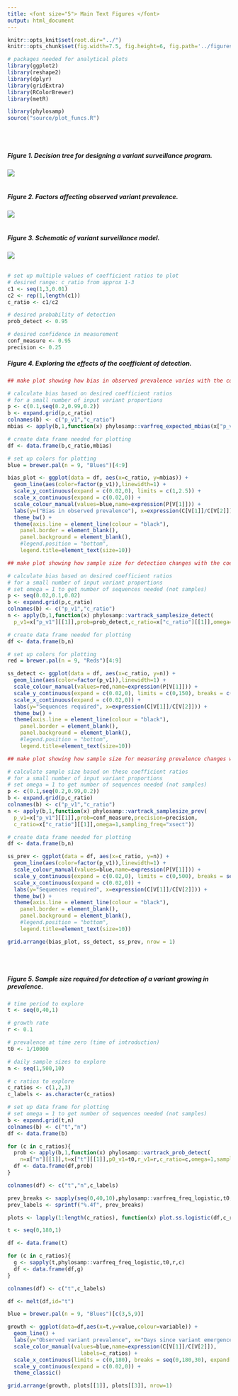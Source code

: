```yaml
---
title: <font size="5"> Main Text Figures </font>
output: html_document
---
```


```r
knitr::opts_knit$set(root.dir="../")
knitr::opts_chunk$set(fig.width=7.5, fig.height=6, fig.path='../figures/raw/', warning=FALSE, message=FALSE,cache=FALSE,dev=c('png','pdf'))
```

```r

# packages needed for analytical plots
library(ggplot2)
library(reshape2)
library(dplyr)
library(gridExtra)
library(RColorBrewer)
library(metR)

library(phylosamp)
source("source/plot_funcs.R")

```

<br>
<br>

##### Figure 1. Decision tree for designing a variant surveillance program.
![](../figures/Fig1.png)
<br>
<br>

##### Figure 2. Factors affecting observed variant prevalence.
![](../figures/Fig2.png)
<br>
<br>

##### Figure 3. Schematic of variant surveillance model.
![](../figures/Fig3.png)
<br>
<br>

```r

# set up multiple values of coefficient ratios to plot
# desired range: c_ratio from approx 1-3
c1 <- seq(1,3,0.01)
c2 <- rep(1,length(c1))
c_ratio <- c1/c2

# desired probability of detection
prob_detect <- 0.95

# desired confidence in measurement
conf_measure <- 0.95
precision <- 0.25

```

##### Figure 4. Exploring the effects of the coefficient of detection.

```r

## make plot showing how bias in observed prevalence varies with the coefficient of detection

# calculate bias based on desired coefficient ratios
# for a small number of input variant proportions
p <- c(0.1,seq(0.2,0.99,0.2))
b <- expand.grid(p,c_ratio)
colnames(b) <- c("p_v1","c_ratio")
mbias <- apply(b,1,function(x) phylosamp::varfreq_expected_mbias(x["p_v1"][[1]],x["c_ratio"][[1]]))

# create data frame needed for plotting
df <- data.frame(b,c_ratio,mbias)

# set up colors for plotting
blue = brewer.pal(n = 9, "Blues")[4:9]

bias_plot <- ggplot(data = df, aes(x=c_ratio, y=mbias)) +
  geom_line(aes(color=factor(p_v1)),linewidth=1) +
  scale_y_continuous(expand = c(0.02,0), limits = c(1,2.5)) +
  scale_x_continuous(expand = c(0.02,0)) +
  scale_colour_manual(values=blue,name=expression(P[V[1]])) +
  labs(y=("Bias in observed prevalence"), x=expression(C[V[1]]/C[V[2]])) +
  theme_bw() +
  theme(axis.line = element_line(colour = "black"),
    panel.border = element_blank(),
    panel.background = element_blank(),
    #legend.position = "bottom",
    legend.title=element_text(size=10))

```

```r

## make plot showing how sample size for detection changes with the coefficient of detection

# calculate bias based on desired coefficient ratios
# for a small number of input variant proportions
# set omega = 1 to get number of sequences needed (not samples)
p <- seq(0.02,0.1,0.02)
b <- expand.grid(p,c_ratio)
colnames(b) <- c("p_v1","c_ratio")
n <- apply(b,1,function(x) phylosamp::vartrack_samplesize_detect(
  p_v1=x["p_v1"][[1]],prob=prob_detect,c_ratio=x["c_ratio"][[1]],omega=1,sampling_freq="xsect"))

# create data frame needed for plotting
df <- data.frame(b,n)

# set up colors for plotting
red = brewer.pal(n = 9, "Reds")[4:9]

ss_detect <- ggplot(data = df, aes(x=c_ratio, y=n)) +
  geom_line(aes(color=factor(p_v1)),linewidth=1) +
  scale_colour_manual(values=red,name=expression(P[V[1]])) +
  scale_y_continuous(expand = c(0.02,0), limits = c(0,150), breaks = c(0,50,100,150)) +
  scale_x_continuous(expand = c(0.02,0)) +
  labs(y="Sequences required", x=expression(C[V[1]]/C[V[2]])) +
  theme_bw() +
  theme(axis.line = element_line(colour = "black"),
    panel.border = element_blank(),
    panel.background = element_blank(),
    #legend.position = "bottom",
    legend.title=element_text(size=10))

```

```r

## make plot showing how sample size for measuring prevalence changes with the coefficient of detection

# calculate sample size based on these coefficient ratios
# for a small number of input variant proportions
# set omega = 1 to get number of sequences needed (not samples)
p <- c(0.1,seq(0.2,0.99,0.2))
b <- expand.grid(p,c_ratio)
colnames(b) <- c("p_v1","c_ratio")
n <- apply(b,1,function(x) phylosamp::vartrack_samplesize_prev(
  p_v1=x["p_v1"][[1]],prob=conf_measure,precision=precision,
  c_ratio=x["c_ratio"][[1]],omega=1,sampling_freq="xsect"))

# create data frame needed for plotting
df <- data.frame(b,n)

ss_prev <- ggplot(data = df, aes(x=c_ratio, y=n)) +
  geom_line(aes(color=factor(p_v1)),linewidth=1) +
  scale_colour_manual(values=blue,name=expression(P[V[1]])) +
  scale_y_continuous(expand = c(0.02,0), limits = c(0,500), breaks = seq(0,500,100)) +
  scale_x_continuous(expand = c(0.02,0)) +
  labs(y="Sequences required", x=expression(C[V[1]]/C[V[2]])) +
  theme_bw() +
  theme(axis.line = element_line(colour = "black"),
    panel.border = element_blank(),
    panel.background = element_blank(),
    #legend.position = "bottom",
    legend.title=element_text(size=10))


```

```r

grid.arrange(bias_plot, ss_detect, ss_prev, nrow = 1)

```

<br>
<br>

##### Figure 5. Sample size required for detection of a variant growing in prevalence.

```r

# time period to explore
t <- seq(0,40,1)

# growth rate
r <- 0.1

# prevalence at time zero (time of introduction)
t0 <- 1/10000

# daily sample sizes to explore
n <- seq(1,500,10)

# c ratios to explore
c_ratios <- c(1,2,3)
c_labels <- as.character(c_ratios)

```

```r

# set up data frame for plotting
# set omega = 1 to get number of sequences needed (not samples)
b <- expand.grid(t,n)
colnames(b) <- c("t","n")
df <- data.frame(b)

for (c in c_ratios){
  prob <- apply(b,1,function(x) phylosamp::vartrack_prob_detect(
    n=x["n"][[1]],t=x["t"][[1]],p0_v1=t0,r_v1=r,c_ratio=c,omega=1,sampling_freq="cont"))
  df <- data.frame(df,prob)
}

colnames(df) <- c("t","n",c_labels)

prev_breaks <- sapply(seq(0,40,10),phylosamp::varfreq_freq_logistic,t0,r)
prev_labels <- sprintf("%.4f", prev_breaks)

plots <- lapply(1:length(c_ratios), function(x) plot.ss.logistic(df,c_ratios[x],c_labels[x],t0,r))

```

```r

t <- seq(0,180,1)

df <- data.frame(t)

for (c in c_ratios){
  g <- sapply(t,phylosamp::varfreq_freq_logistic,t0,r,c)
  df <- data.frame(df,g)
}

colnames(df) <- c("t",c_labels)

df <- melt(df,id="t")

blue = brewer.pal(n = 9, "Blues")[c(3,5,9)]

growth <- ggplot(data=df,aes(x=t,y=value,colour=variable)) +
  geom_line() +
  labs(y="Observed variant prevalence", x="Days since variant emergence") +
  scale_color_manual(values=blue,name=expression(C[V[1]]/C[V[2]]),
                       labels=c_ratios) +
  scale_x_continuous(limits = c(0,180), breaks = seq(0,180,30), expand = c(0.02,0)) +
  scale_y_continuous(expand = c(0.02,0)) +
  theme_classic()

```

```r

grid.arrange(growth, plots[[1]], plots[[3]], nrow=1)

```